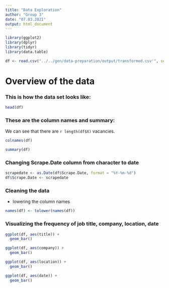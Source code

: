 ```yaml
---
title: "Data Exploration"
author: "Group 3"
date: "07.03.2021"
output: html_document
---
```


```r
library(ggplot2)
library(dplyr)
library(tidyr)
library(data.table)
```

```r
df <- read.csv("../../gen/data-preparation/output/transformed.csv'", sep=",")
```

# Overview of the data

### This is how the data set looks like:
```r
head(df)
```


### These are the column names and summary:
We can see that there are `r length(df$X)` vacancies.

```r
colnames(df)
```

```r
summary(df)
```

### Changing Scrape.Date column from character to date

```r
scrapedate <- as.Date(df$Scrape.Date, format = "%Y-%m-%d")
df$Scrape.Date <- scrapedate
```

### Cleaning the data
- lowering the column names

```r
names(df) <- tolower(names(df))
```


### Visualizing the frequency of job title, company, location, date
```r
ggplot(df, aes(title)) +
  geom_bar()

ggplot(df, aes(company)) +
  geom_bar()

ggplot(df, aes(location)) +
  geom_bar()

ggplot(df, aes(date)) +
  geom_bar()
```


